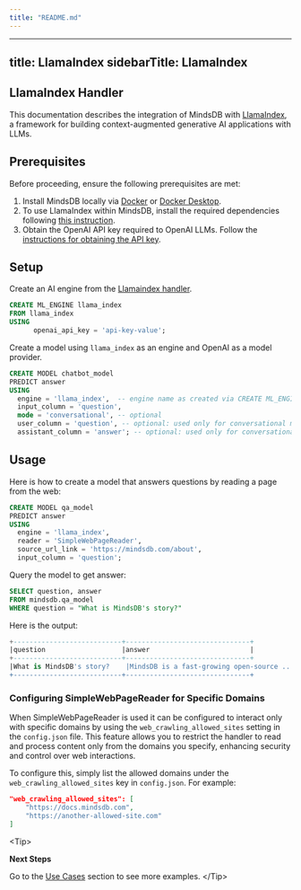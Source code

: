 ```yaml
---
title: "README.md"
---
```


---
title: LlamaIndex
sidebarTitle: LlamaIndex
---

## LlamaIndex Handler

This documentation describes the integration of MindsDB with [LlamaIndex](https://docs.llamaindex.ai/en/stable/), a framework for building context-augmented generative AI applications with LLMs. 


## Prerequisites

Before proceeding, ensure the following prerequisites are met:

1. Install MindsDB locally via [Docker](https://docs.mindsdb.com/setup/self-hosted/docker) or [Docker Desktop](https://docs.mindsdb.com/setup/self-hosted/docker-desktop).
2. To use LlamaIndex within MindsDB, install the required dependencies following [this instruction](https://docs.mindsdb.com/setup/self-hosted/docker#install-dependencies).
3. Obtain the OpenAI API key required to OpenAI LLMs. Follow the [instructions for obtaining the API key](https://help.openai.com/en/articles/4936850-where-do-i-find-my-secret-api-key).

## Setup

Create an AI engine from the [Llamaindex handler](https://github.com/mindsdb/mindsdb/tree/main/mindsdb/integrations/handlers/llama_index_handler).

```sql
CREATE ML_ENGINE llama_index
FROM llama_index
USING
      openai_api_key = 'api-key-value';
```

Create a model using `llama_index` as an engine and  OpenAI as a model provider.

```sql
CREATE MODEL chatbot_model
PREDICT answer
USING
  engine = 'llama_index',  -- engine name as created via CREATE ML_ENGINE
  input_column = 'question',
  mode = 'conversational', -- optional
  user_column = 'question', -- optional: used only for conversational mode
  assistant_column = 'answer'; -- optional: used only for conversational mode
```


## Usage

Here is how to create a model that answers questions by reading a page from the web:

```sql
CREATE MODEL qa_model
PREDICT answer
USING 
  engine = 'llama_index', 
  reader = 'SimpleWebPageReader',
  source_url_link = 'https://mindsdb.com/about',
  input_column = 'question';
```

Query the model to get answer:

```sql
SELECT question, answer
FROM mindsdb.qa_model
WHERE question = "What is MindsDB's story?"
```

Here is the output:

```sql
+---------------------------+-------------------------------+
|question                   |answer                         |
+---------------------------+-------------------------------+
|What is MindsDB's story?    |MindsDB is a fast-growing open-source ...|
+---------------------------+-------------------------------+

```

### Configuring SimpleWebPageReader for Specific Domains

When SimpleWebPageReader is used it can be configured to interact only with specific domains by using the `web_crawling_allowed_sites` setting in the `config.json` file. 
This feature allows you to restrict the handler to read and process content only from the domains you specify, enhancing security and control over web interactions.

To configure this, simply list the allowed domains under the `web_crawling_allowed_sites` key in `config.json`. For example:

```json
"web_crawling_allowed_sites": [
    "https://docs.mindsdb.com",
    "https://another-allowed-site.com"
]
```

&lt;Tip&gt;

**Next Steps**

Go to the [Use Cases](https://docs.mindsdb.com/use-cases/overview) section to see more examples.
&lt;/Tip&gt;


